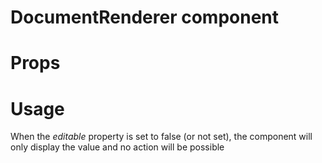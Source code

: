 
<Meta title="MDX|DocumentRenderer" component={DocumentRenderer} />

# DocumentRenderer component

<Description of={DocumentRenderer} />

# Props

<Props of={DocumentRenderer} />

# Usage

When the _editable_ property is set to false (or not set), the component will only display the value and no action will be possible

<Preview withSource>
  <Story name="non-editable value">
    <DocumentRenderer
      templateRegistry={registry}
      document={certificate}
      handleObfuscation={action("obfuscate please")}
    />
  </Story>
</Preview>
